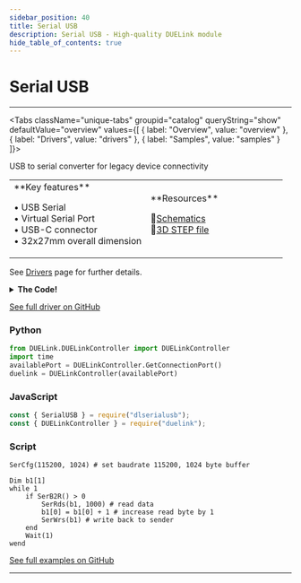 ```yaml
---
sidebar_position: 40
title: Serial USB
description: Serial USB - High-quality DUELink module
hide_table_of_contents: true
---
```



# Serial USB

<ImageSection 
  product="cmserialusb-a"
  tagline="High-quality DUELink module"
/>

---

<Tabs className="unique-tabs" groupid="catalog" queryString="show" defaultValue="overview"
  values={[
    {
        label: "Overview",
        value: "overview"
    },
    {
        label: "Drivers",
        value: "drivers"
    },
    {
        label: "Samples",
        value: "samples"
    }
]}>

<TabItem value="overview">

USB to serial converter for legacy device connectivity

<table><td width='50%'>
**Key features**

• USB Serial<br/>
• Virtual Serial Port<br/>
• USB-C connector<br/>
• 32x27mm overall dimension<br/>

</td><td width='50%'>
**Resources**
 
📄[Schematics](/sch/gdl-cmserialusb-a.pdf)<br/>
🔩[3D STEP file](/3d/gdl-cmserialusb-a.step)<br/>
</td></table>

</TabItem>

<TabItem value="drivers">

See [Drivers](/docs/engine/drivers) page for further details.

<details>
<summary><strong>The Code!</strong></summary>

**Serial USB Driver**

```text
##### SerialUSB Driver #####

# No need for a driver!
# Use standard library Serial bus API.

####################
```

</details>

[See full driver on GitHub](https://github.com/ghi-electronics/duelink-website/tree/main/static/code/drivers)

</TabItem>

<TabItem value="samples">

### Python

```python
from DUELink.DUELinkController import DUELinkController
import time
availablePort = DUELinkController.GetConnectionPort()
duelink = DUELinkController(availablePort)
```

### JavaScript

```javascript
const { SerialUSB } = require("dlserialusb");
const { DUELinkController } = require("duelink");
```

### Script

```text
SerCfg(115200, 1024) # set baudrate 115200, 1024 byte buffer

Dim b1[1]
while 1
    if SerB2R() > 0
        SerRds(b1, 1000) # read data
        b1[0] = b1[0] + 1 # increase read byte by 1
        SerWrs(b1) # write back to sender
    end
    Wait(1)
wend

```

[See full examples on GitHub](https://github.com/ghi-electronics/duelink-website/tree/main/static/code/samples)

</TabItem>

</Tabs>

---

<OrderSection
    product="DUELink Serial USB"
    partnumber="GDL-CMSERIALUSB-A"
    price="$0.00"
/>
